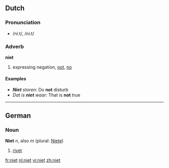==Dutch==
===Pronunciation===
*/niːt/, /ni:t/

===Adverb===
'''niet'''

#expressing negation, [[not]], [[no]]

==== Examples ====
*'''''Niet''' storen'': Do '''not''' disturb
*''Dat is '''niet''' waar'': That is '''not''' true

----

==German==
===Noun===
'''Niet''' ''n'', also ''m'' (plural: [[Niete]])

# [[rivet]]

[[fr:niet]]
[[nl:niet]]
[[vi:niet]]
[[zh:niet]]